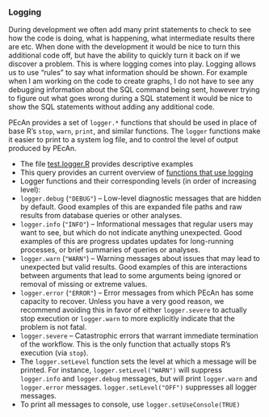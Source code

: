 ### Logging {#developer-logging}

During development we often add many print statements to check to see how the code is doing, what is happening, what intermediate results there are etc. When done with the development it would be nice to turn this additional code off, but have the ability to quickly turn it back on if we discover a problem. This is where logging comes into play. Logging allows us to use "rules" to say what information should be shown. For example when I am working on the code to create graphs, I do not have to see any debugging information about the SQL command being sent, however trying to figure out what goes wrong during a SQL statement it would be nice to show the SQL statements without adding any additional code.

PEcAn provides a set of `logger.*` functions that should be used in place of base R's `stop`, `warn`, `print`, and similar functions. The `logger` functions make it easier to print to a system log file, and to control the level of output produced by PEcAn.

* The file [test.logger.R](https://github.com/PecanProject/pecan/blob/develop/base/logger/tests/testthat/test.logger.R) provides descriptive examples
* This query provides an current overview of [functions that use logging](https://github.com/PecanProject/pecan/search?q=logger&ref=cmdform)
* Logger functions and their corresponding levels (in order of increasing level):
 * `logger.debug` (`"DEBUG"`) -- Low-level diagnostic messages that are hidden by default. Good examples of this are expanded file paths and raw results from database queries or other analyses.
 * `logger.info` (`"INFO"`) -- Informational messages that regular users may want to see, but which do not indicate anything unexpected. Good examples of this are progress updates updates for long-running processes, or brief summaries of queries or analyses.
 * `logger.warn` (`"WARN"`) -- Warning messages about issues that may lead to unexpected but valid results. Good examples of this are interactions between arguments that lead to some arguments being ignored or removal of missing or extreme values.
 * `logger.error` (`"ERROR"`) -- Error messages from which PEcAn has some capacity to recover. Unless you have a very good reason, we recommend avoiding this in favor of either `logger.severe` to actually stop execution or `logger.warn` to more explicitly indicate that the problem is not fatal.
 * `logger.severe` -- Catastrophic errors that warrant immediate termination of the workflow. This is the only function that actually stops R's execution (via `stop`).
* The `logger.setLevel` function sets the level at which a message will be printed. For instance, `logger.setLevel("WARN")` will suppress `logger.info` and `logger.debug` messages, but will print `logger.warn` and `logger.error` messages. `logger.setLevel("OFF")` suppresses all logger messages.
* To print all messages to console, use `logger.setUseConsole(TRUE)`
